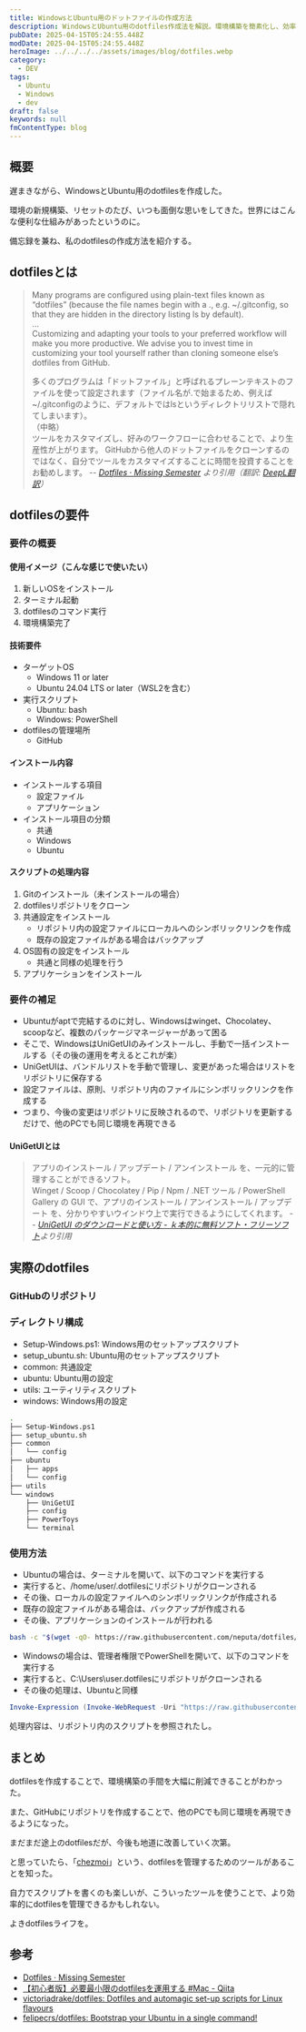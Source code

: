 ```yaml
---
title: WindowsとUbuntu用のドットファイルの作成方法
description: WindowsとUbuntu用のdotfiles作成法を解説。環境構築を簡素化し、効率的な作業を実現する方法を紹介します。
pubDate: 2025-04-15T05:24:55.448Z
modDate: 2025-04-15T05:24:55.448Z
heroImage: ../../../../assets/images/blog/dotfiles.webp
category:
  - DEV
tags:
  - Ubuntu
  - Windows
  - dev
draft: false
keywords: null
fmContentType: blog
---
```



## 概要

遅まきながら、WindowsとUbuntu用のdotfilesを作成した。

環境の新規構築、リセットのたび、いつも面倒な思いをしてきた。世界にはこんな便利な仕組みがあったというのに。

備忘録を兼ね、私のdotfilesの作成方法を紹介する。

## dotfilesとは

> Many programs are configured using plain-text files known as “dotfiles” (because the file names begin with a ., e.g. ~/.gitconfig, so that they are hidden in the directory listing ls by default).<br />
> ...<br />
> Customizing and adapting your tools to your preferred workflow will make you more productive. We advise you to invest time in customizing your tool yourself rather than cloning someone else’s dotfiles from GitHub.
>
> 多くのプログラムは「ドットファイル」と呼ばれるプレーンテキストのファイルを使って設定されます（ファイル名が.で始まるため、例えば~/.gitconfigのように、デフォルトではlsというディレクトリリストで隠れてしまいます）。<br />
> （中略）<br />
> ツールをカスタマイズし、好みのワークフローに合わせることで、より生産性が上がります。 GitHubから他人のドットファイルをクローンするのではなく、自分でツールをカスタマイズすることに時間を投資することをお勧めします。 <cite>-- [Dotfiles · Missing Semester](https://missing.csail.mit.edu/2019/dotfiles/) より引用（翻訳: [DeepL翻訳](https://www.deepl.com/ja/translator)）</cite>

## dotfilesの要件

### 要件の概要

#### 使用イメージ（こんな感じで使いたい）

1. 新しいOSをインストール
2. ターミナル起動
3. dotfilesのコマンド実行
4. 環境構築完了

#### 技術要件

- ターゲットOS
  - Windows 11 or later
  - Ubuntu 24.04 LTS or later（WSL2を含む）
- 実行スクリプト
  - Ubuntu: bash
  - Windows: PowerShell
- dotfilesの管理場所
  - GitHub

#### インストール内容

- インストールする項目
  - 設定ファイル
  - アプリケーション
- インストール項目の分類
  - 共通
  - Windows
  - Ubuntu

#### スクリプトの処理内容

1. Gitのインストール（未インストールの場合）
2. dotfilesリポジトリをクローン
3. 共通設定をインストール
    - リポジトリ内の設定ファイルにローカルへのシンボリックリンクを作成
    - 既存の設定ファイルがある場合はバックアップ
4. OS固有の設定をインストール
    - 共通と同様の処理を行う
5. アプリケーションをインストール

### 要件の補足

- Ubuntuがaptで完結するのに対し、Windowsはwinget、Chocolatey、scoopなど、複数のパッケージマネージャーがあって困る
- そこで、WindowsはUniGetUIのみインストールし、手動で一括インストールする（その後の運用を考えるとこれが楽）
- UniGetUIは、バンドルリストを手動で管理し、変更があった場合はリストをリポジトリに保存する
- 設定ファイルは、原則、リポジトリ内のファイルにシンボリックリンクを作成する
- つまり、今後の変更はリポジトリに反映されるので、リポジトリを更新するだけで、他のPCでも同じ環境を再現できる

#### UniGetUIとは

> アプリのインストール / アップデート / アンインストール を、一元的に管理することができるソフト。<br />
> Winget / Scoop / Chocolatey / Pip / Npm / .NET ツール / PowerShell Gallery の GUI で、アプリのインストール / アンインストール / アップデート を、分かりやすいウインドウ上で実行できるようにしてくれます。 <cite>-- [UniGetUI のダウンロードと使い方 - ｋ本的に無料ソフト・フリーソフト](https://www.gigafree.net/system/install/UniGetUI.html)より引用</cite>


## 実際のdotfiles

### GitHubのリポジトリ

<BlogCard
    title="neputa/dotfiles"
    description="Contribute to neputa/dotfiles development by creating an account on GitHub."
    url='https://github.com/neputa/dotfiles'
    domain='github.com' />

### ディレクトリ構成

- Setup-Windows.ps1: Windows用のセットアップスクリプト
- setup_ubuntu.sh: Ubuntu用のセットアップスクリプト
- common: 共通設定
- ubuntu: Ubuntu用の設定
- utils: ユーティリティスクリプト
- windows: Windows用の設定

```bash .dotfiles/
.
├── Setup-Windows.ps1
├── setup_ubuntu.sh
├── common
│   └── config
├── ubuntu
│   ├── apps
│   └── config
├── utils
└── windows
    ├── UniGetUI
    ├── config
    ├── PowerToys
    └── terminal
```

### 使用方法

<Alert type='danger' content='実行すると、ローカルの環境を書き換えるので注意' />

- Ubuntuの場合は、ターミナルを開いて、以下のコマンドを実行する
- 実行すると、/home/user/.dotfilesにリポジトリがクローンされる
- その後、ローカルの設定ファイルへのシンボリックリンクが作成される
- 既存の設定ファイルがある場合は、バックアップが作成される
- その後、アプリケーションのインストールが行われる

```bash bash
bash -c "$(wget -qO- https://raw.githubusercontent.com/neputa/dotfiles/refs/heads/main/setup_ubuntu.sh)"
```

- Windowsの場合は、管理者権限でPowerShellを開いて、以下のコマンドを実行する
- 実行すると、C:\Users\user\.dotfilesにリポジトリがクローンされる
- その後の処理は、Ubuntuと同様

```powershell PowerShell
Invoke-Expression (Invoke-WebRequest -Uri "https://raw.githubusercontent.com/neputa/dotfiles/refs/heads/main/Setup-Windows.ps1").Content
```

処理内容は、リポジトリ内のスクリプトを参照されたし。

## まとめ

dotfilesを作成することで、環境構築の手間を大幅に削減できることがわかった。

また、GitHubにリポジトリを作成することで、他のPCでも同じ環境を再現できるようになった。

まだまだ途上のdotfilesだが、今後も地道に改善していく次第。

と思っていたら、「[chezmoi](https://www.chezmoi.io/?utm_source=pocket_saves)」という、dotfilesを管理するためのツールがあることを知った。

自力でスクリプトを書くのも楽しいが、こういったツールを使うことで、より効率的にdotfilesを管理できるかもしれない。

よきdotfilesライフを。

## 参考

- [Dotfiles · Missing Semester](https://missing.csail.mit.edu/2019/dotfiles/)
- [【初心者版】必要最小限のdotfilesを運用する #Mac - Qiita](https://qiita.com/ganyariya/items/d9adffc6535dfca6784b?utm_source=chatgpt.com)
- [victoriadrake/dotfiles: Dotfiles and automagic set-up scripts for Linux flavours](https://github.com/victoriadrake/dotfiles)
- [felipecrs/dotfiles: Bootstrap your Ubuntu in a single command!](https://github.com/felipecrs/dotfiles)
